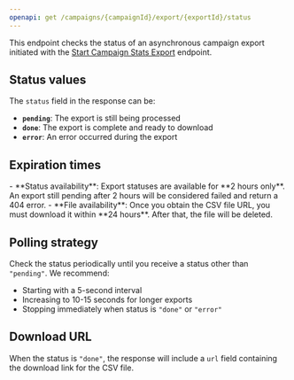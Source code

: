 ```yaml
---
openapi: get /campaigns/{campaignId}/export/{exportId}/status
---
```


This endpoint checks the status of an asynchronous campaign export initiated with the [Start Campaign Stats Export](/api-reference/endpoints/campaigns/start-campaign-export) endpoint.

## Status values

The `status` field in the response can be:
- **`pending`**: The export is still being processed
- **`done`**: The export is complete and ready to download
- **`error`**: An error occurred during the export

## Expiration times

<Warning>
- **Status availability**: Export statuses are available for **2 hours only**. An export still pending after 2 hours will be considered failed and return a 404 error.
- **File availability**: Once you obtain the CSV file URL, you must download it within **24 hours**. After that, the file will be deleted.
</Warning>

## Polling strategy

Check the status periodically until you receive a status other than `"pending"`. We recommend:
- Starting with a 5-second interval
- Increasing to 10-15 seconds for longer exports
- Stopping immediately when status is `"done"` or `"error"`

## Download URL

When the status is `"done"`, the response will include a `url` field containing the download link for the CSV file.
